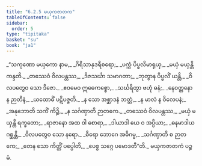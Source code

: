 ```yaml
---
title: "6.2.5 မယှကဇာတက"
tableOfContents: false
sidebar:
  order: 5
type: "tipitaka"
basket: "su"
book: "ja1"
---
```



<DynamicBreadcrumb />

<Division number="103" book="ja1" e="ch" v="22" p="150">

<Paragraph number="1436" type="verses" book="ja1">
_“သကုဏော မယှကော နာမ,_  
_ဂိရိသာနုဒရီစရော;_  
_ပက္ကံ ပိပ္ဖလိမာရုယှ,_  
_မယှံ မယှန္တိ ကန္ဒတိ._  

</Paragraph>

</Division>
<Division number="104" book="ja1" e="ch" v="22" p="150">

<Paragraph number="1437" type="verses" book="ja1">
_တဿေဝံ ဝိလပန္တဿ,_  
_ဒိဇသင်္ဃာ သမာဂတာ;_  
_ဘုတွာန ပိပ္ဖလိံ ယန္တိ,_  
_ဝိလပတွေဝ သော ဒိဇော._  

</Paragraph>

</Division>
<Division number="105" book="ja1" e="ch" v="22" p="150">

<Paragraph number="1438" type="verses" book="ja1">
_ဧဝမေဝ ဣဓေကစ္စော,_  
_သင်္ဃရိတွာ ဗဟုံ ဓနံ;_  
_နေဝတ္တနော န ဉာတီနံ,_  
_ယထောဓိံ ပဋိပဇ္ဇတိ._  

</Paragraph>

</Division>
<Division number="106" book="ja1" e="ch" v="22" p="150">

<Paragraph number="1439" type="verses" book="ja1">
_န သော အစ္ဆာဒနံ ဘတ္တံ,_  
_န မာလံ န ဝိလေပနံ;_  
_အနုဘောတိ သကိံ ကိဉ္စိ,_  
_န သင်္ဂဏှာတိ ဉာတကေ._  

</Paragraph>

</Division>
<Division number="107" book="ja1" e="ch" v="22" p="150">

<Paragraph number="1440" type="verses" book="ja1">
_တဿေဝံ ဝိလပန္တဿ,_  
_မယှံ မယှန္တိ ရက္ခတော;_  
_ရာဇာနော အထ ဝါ စောရာ,_  
_ဒါယာဒါ ယေ ဝ အပ္ပိယာ;_  
_ဓနမာဒါယ ဂစ္ဆန္တိ,_  
_ဝိလပတွေဝ သော နရော._  

</Paragraph>

</Division>
<Division number="108" book="ja1" e="ch" v="22" p="150">

<Paragraph number="1441" type="verses" book="ja1">
_ဓီရော ဘောဂေ အဓိဂမ္မ,_  
_သင်္ဂဏှာတိ စ ဉာတကေ;_  
_တေန သော ကိတ္တိံ ပပ္ပေါတိ,_  
_ပေစ္စ သဂ္ဂေ ပမောဒတီ”တိ._  


</Paragraph>
</Division>

<Paragraph number="1442" type="center" book="ja1">
မယှကဇာတကံ ပဉ္စမံ.
</Paragraph>